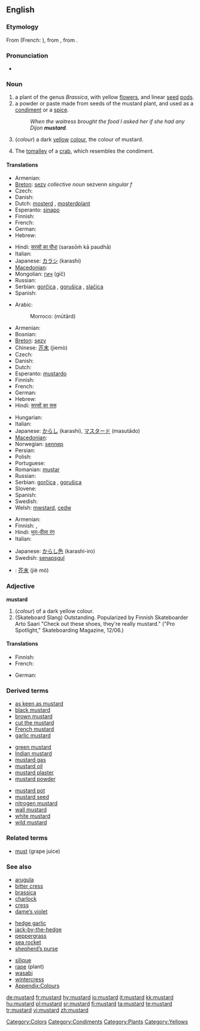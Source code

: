 {{wikipedia|dab=mustard}}
==English==

===Etymology===
From {{etyl|fro}} {{term|moustarde|lang=fro}} (French: {{term|moutarde|lang=fr}}), from {{term|moust||must|lang=fro}}, from {{etyl|la}} {{term|mustum|lang=la}}.

===Pronunciation===
* {{audio|en-us-mustard.ogg|Audio (US)}}

===Noun===
{{en-noun}}

# <!--NPlant-->a plant of the genus ''Brassica'', with yellow [[flower]]s, and linear [[seed]] [[pod]]s.
# <!--NCondiment-->a powder or paste made from seeds of the mustard plant, and used as a [[condiment]] or a [[spice]].
#: ''When the waitress brought the food I asked her if she had any Dijon '''mustard'''.''
# <!--NColour-->(''colour'') a dark [[yellow]] [[color|colour]], the colour of mustard.
#: {{color panel|F2B73F}}
#The [[tomalley]] of a [[crab]], which resembles the condiment.

====Translations====
{{trans-top|plant}}
* Armenian: {{t-|hy|մանանեխ|tr=mananex|sc=Armn|xs=Armenian}}
* [[Breton]]: [[sezv]] ''collective noun'' sezvenn ''singular f''
* Czech: {{t-|cs|hořčice|f}}
* Danish: {{t+|da|sennep}}
* Dutch: [[mosterd]] {{m}}, [[mosterdplant]] {{m}}
* Esperanto: [[sinapo]]
* Finnish: {{t-|fi|sinappi}}
* French: {{t+|fr|moutarde|f}}
* German: {{t+|de|Senf|m}}
* Hebrew: {{t+|he|חרדל|m|tr=khardal|sc=Hebr}}
{{trans-mid}}
* Hindi: [[सरसों का पौधा]] (sarasōṁ kā paudhā) {{f}}
* Italian: {{t+|it|senape|f}}
* Japanese: [[カラシ]] (karashi)
* [[Macedonian]]: {{t|mk|синап|m|tr=sínap|sc=Cyrl|xs=Macedonian}}
* Mongolian: [[гич]] (gič)
* Russian: {{t+|ru|горчица|f|tr=gorčíca|sc=Cyrl}}
* Serbian: [[gorčica]] {{f}}, [[gorušica]] {{f}}, [[slačica]] {{f}}
* Spanish: {{t-|es|mostaza|f}}
{{trans-bottom}}

{{trans-top|condiment}}
* Arabic: {{t-|ar|خردل|m|tr=khardal|sc=Arab}}
*: Morroco: {{Arab|[[موتارد]]}} (mūtārd)
* Armenian: {{t-|hy|մանանեխ|tr=mananex|sc=Armn|xs=Armenian}}
* Bosnian: {{t-|bs|senf|m}}
* [[Breton]]: [[sezv]] {{m}}
* Chinese: [[芥末]] (jiemò)
* Czech: {{t-|cs|hořčice|f}}
* Danish: {{t+|da|sennep|c}}
* Dutch: {{t+|nl|mosterd|m}}
* Esperanto: [[mustardo]]
* Finnish: {{t-|fi|sinappi}}
* French: {{t+|fr|moutarde|f}}
* German: {{t+|de|Senf|m}}
* Hebrew: {{t+|he|חרדל|m|tr=khardal|sc=Hebr}}
* Hindi: [[सरसों का सस]] {{m}}
{{trans-mid}}
* Hungarian: {{t+|hu|mustár}}
* Italian: {{t+|it|senape|f}}
* Japanese: [[からし]] (karashi), [[マスタード]] (masutādo)
* [[Macedonian]]: {{t-|mk|сенф|m|tr=sénf|sc=Cyrl|xs=Macedonian}}
* Norwegian: [[sennep]] {{italbrac|Bokmål}}
* Persian: {{t-|fa|خردل|tr=khardal|sc=fa-Arab|xs=Persian}}
* Polish: {{t+|pl|musztarda|f}}
* Portuguese: {{t+|pt|mostarda|f}}
* Romanian: [[muştar]] {{n}}
* Russian: {{t+|ru|горчица|f|tr=gorčíca|sc=Cyrl}}
* Serbian: [[gorčica]] {{f}}, [[gorušica]] {{f}}
* Slovene: {{t+|sl|gorčica|f}}
* Spanish: {{t-|es|mostaza|f}}
* Swedish: {{t+|sv|senap|n}}
* Welsh: [[mwstard]], [[cedw]] {{g|Welsh}}
{{trans-bottom}}

{{trans-top|colour}}
* Armenian: {{t|hy|մանանեխագույն|tr=mananexaguyn|sc=Armn|xs=Armenian}}
* Finnish: {{t-|fi|sinapinkeltainen}}, {{t-|fi|sinapinvärinen}}
* Hindi: [[भूरा-पीला रंग]] {{m}}
* Italian: {{t+|it|senape|m}}
{{trans-mid}}
* Japanese: [[からし色]] (karashi-iro)
* Swedish: [[senapsgul]]
{{trans-bottom}}

{{checktrans-top}}
* {{ttbc|Chinese}}: [[芥末]] (jiè mò)
{{checktrans-mid}}
{{checktrans-bottom}}

===Adjective===
'''mustard'''

# <!--AdjColour-->(''colour'') of a dark yellow colour.
# (Skateboard Slang)  Outstanding.  Popularized by Finnish Skateboarder Arto Saari "Check out these shoes, they're really mustard." ("Pro Spotlight,"  Skateboarding Magazine, 12/06.)

====Translations====
{{trans-top|of the colour of mustard}}
* Finnish: {{t-|fi|sinapinkeltainen}}
* French: {{t+|fr|moutarde}}
{{trans-mid}}
* German: {{t-|de|senffarben}}
{{trans-bottom}}

===Derived terms===
{{top3}}
* [[as keen as mustard]]
* [[black mustard]]
* [[brown mustard]]
* [[cut the mustard]]
* [[French mustard]]
* [[garlic mustard]]
{{mid3}}
* [[green mustard]]
* [[Indian mustard]]
* [[mustard gas]]
* [[mustard oil]]
* [[mustard plaster]]
* [[mustard powder]]
{{mid3}}
* [[mustard pot]]
* [[mustard seed]]
* [[nitrogen mustard]]
* [[wall mustard]]
* [[white mustard]]
* [[wild mustard]]
{{bottom}}

===Related terms===
* [[must]] (grape juice)

===See also===
{{top3}}
* [[arugula]]
* [[bitter cress]]
* [[brassica]]
* [[charlock]]
* [[cress]]
* [[dame’s violet]]
{{mid3}}
* [[hedge garlic]]
* [[jack-by-the-hedge]]
* [[peppergrass]]
* [[sea rocket]]
* [[shepherd’s purse]]
{{mid3}}
* [[silique]]
* [[rape]] (plant)
* [[wasabi]]
* [[wintercress]]
* [[Appendix:Colours]]
{{bottom}}

[[Category:Colors]]
[[Category:Condiments]]
[[Category:Plants]]
[[Category:Yellows]]

[[de:mustard]]
[[fr:mustard]]
[[hy:mustard]]
[[io:mustard]]
[[it:mustard]]
[[kk:mustard]]
[[hu:mustard]]
[[pl:mustard]]
[[sr:mustard]]
[[fi:mustard]]
[[ta:mustard]]
[[te:mustard]]
[[tr:mustard]]
[[vi:mustard]]
[[zh:mustard]]